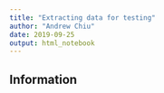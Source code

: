 ```yaml
---
title: "Extracting data for testing"
author: "Andrew Chiu"
date: 2019-09-25
output: html_notebook
---
```


## Information

